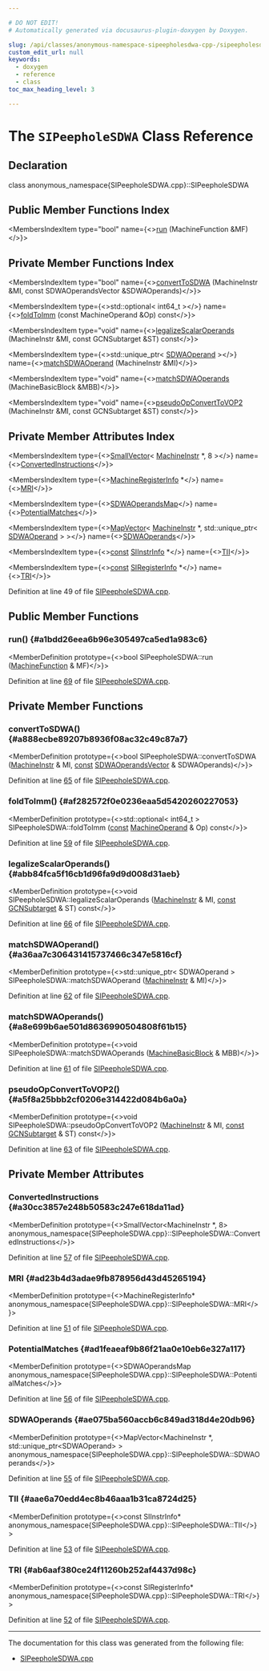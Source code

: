 ```yaml
---

# DO NOT EDIT!
# Automatically generated via docusaurus-plugin-doxygen by Doxygen.

slug: /api/classes/anonymous-namespace-sipeepholesdwa-cpp-/sipeepholesdwa
custom_edit_url: null
keywords:
  - doxygen
  - reference
  - class
toc_max_heading_level: 3

---
```





# The `SIPeepholeSDWA` Class Reference

<DoxygenPage pluginConfig={pluginConfig}>



## Declaration

<CodeBlock>class anonymous_namespace{SIPeepholeSDWA.cpp}::SIPeepholeSDWA</CodeBlock>

## Public Member Functions Index

<MembersIndex>

<MembersIndexItem
  type="bool"
  name={<><a href="#a1bdd26eea6b96e305497ca5ed1a983c6">run</a> (MachineFunction &amp;MF)</>}>
</MembersIndexItem>

</MembersIndex>

## Private Member Functions Index

<MembersIndex>

<MembersIndexItem
  type="bool"
  name={<><a href="#a888ecbe89207b8936f08ac32c49c87a7">convertToSDWA</a> (MachineInstr &amp;MI, const SDWAOperandsVector &amp;SDWAOperands)</>}>
</MembersIndexItem>

<MembersIndexItem
  type={<>std::optional&lt; int64&#95;t &gt;</>}
  name={<><a href="#af282572f0e0236eaa5d5420260227053">foldToImm</a> (const MachineOperand &amp;Op) const</>}>
</MembersIndexItem>

<MembersIndexItem
  type="void"
  name={<><a href="#abb84fca5f16cb1d96fa9d9d008d31aeb">legalizeScalarOperands</a> (MachineInstr &amp;MI, const GCNSubtarget &amp;ST) const</>}>
</MembersIndexItem>

<MembersIndexItem
  type={<>std::unique&#95;ptr&lt; <a href="/docs/api/classes/anonymous-namespace-sipeepholesdwa-cpp-/sdwaoperand">SDWAOperand</a> &gt;</>}
  name={<><a href="#a36aa7c306431415737466c347e5816cf">matchSDWAOperand</a> (MachineInstr &amp;MI)</>}>
</MembersIndexItem>

<MembersIndexItem
  type="void"
  name={<><a href="#a8e699b6ae501d8636990504808f61b15">matchSDWAOperands</a> (MachineBasicBlock &amp;MBB)</>}>
</MembersIndexItem>

<MembersIndexItem
  type="void"
  name={<><a href="#a5f8a25bbb2cf0206e314422d084b6a0a">pseudoOpConvertToVOP2</a> (MachineInstr &amp;MI, const GCNSubtarget &amp;ST) const</>}>
</MembersIndexItem>

</MembersIndex>

## Private Member Attributes Index

<MembersIndex>

<MembersIndexItem
  type={<><a href="/docs/api/classes/llvm/smallvector">SmallVector</a>&lt; <a href="/docs/api/classes/llvm/machineinstr">MachineInstr</a> &#42;, 8 &gt;</>}
  name={<><a href="#a30cc3857e248b50583c247e618da11ad">ConvertedInstructions</a></>}>
</MembersIndexItem>

<MembersIndexItem
  type={<><a href="/docs/api/classes/llvm/machineregisterinfo">MachineRegisterInfo</a> &#42;</>}
  name={<><a href="#ad23b4d3adae9fb878956d43d45265194">MRI</a></>}>
</MembersIndexItem>

<MembersIndexItem
  type={<><a href="/docs/api/namespaces/anonymous-sipeepholesdwa-cpp-/#aa998279f86784f6bbf2a88d25d051172">SDWAOperandsMap</a></>}
  name={<><a href="#ad1feaeaf9b86f21aa0e10eb6e327a117">PotentialMatches</a></>}>
</MembersIndexItem>

<MembersIndexItem
  type={<><a href="/docs/api/classes/llvm/mapvector">MapVector</a>&lt; <a href="/docs/api/classes/llvm/machineinstr">MachineInstr</a> &#42;, std::unique&#95;ptr&lt; <a href="/docs/api/classes/anonymous-namespace-sipeepholesdwa-cpp-/sdwaoperand">SDWAOperand</a> &gt; &gt;</>}
  name={<><a href="#ae075ba560accb6c849ad318d4e20db96">SDWAOperands</a></>}>
</MembersIndexItem>

<MembersIndexItem
  type={<><a href="/docs/api/files/lib/lib/target/lib/target/aarch64/aarch64promoteconstant-cpp/#a90f8350fecae261c25be85d38b451bff">const</a> <a href="/docs/api/classes/llvm/siinstrinfo">SIInstrInfo</a> &#42;</>}
  name={<><a href="#aae6a70edd4ec8b46aaa1b31ca8724d25">TII</a></>}>
</MembersIndexItem>

<MembersIndexItem
  type={<><a href="/docs/api/files/lib/lib/target/lib/target/aarch64/aarch64promoteconstant-cpp/#a90f8350fecae261c25be85d38b451bff">const</a> <a href="/docs/api/classes/llvm/siregisterinfo">SIRegisterInfo</a> &#42;</>}
  name={<><a href="#ab6aaf380ce24f11260b252af4437d98c">TRI</a></>}>
</MembersIndexItem>

</MembersIndex>


Definition at line 49 of file <a href="/docs/api/files/lib/lib/target/lib/target/amdgpu/sipeepholesdwa-cpp">SIPeepholeSDWA.cpp</a>.

<SectionDefinition>

## Public Member Functions

### run() {#a1bdd26eea6b96e305497ca5ed1a983c6}

<MemberDefinition
  prototype={<>bool SIPeepholeSDWA::run (<a href="/docs/api/classes/llvm/machinefunction">MachineFunction</a> &amp; MF)</>}>

Definition at line <a href="/docs/api/files/lib/lib/target/lib/target/amdgpu/sipeepholesdwa-cpp/#l00069">69</a> of file <a href="/docs/api/files/lib/lib/target/lib/target/amdgpu/sipeepholesdwa-cpp">SIPeepholeSDWA.cpp</a>.
</MemberDefinition>

</SectionDefinition>

<SectionDefinition>

## Private Member Functions

### convertToSDWA() {#a888ecbe89207b8936f08ac32c49c87a7}

<MemberDefinition
  prototype={<>bool SIPeepholeSDWA::convertToSDWA (<a href="/docs/api/classes/llvm/machineinstr">MachineInstr</a> &amp; MI, <a href="/docs/api/files/lib/lib/target/lib/target/aarch64/aarch64promoteconstant-cpp/#a90f8350fecae261c25be85d38b451bff">const</a> <a href="/docs/api/namespaces/anonymous-sipeepholesdwa-cpp-/#a11c9c3a8e3a516807ee8325e62a187a7">SDWAOperandsVector</a> &amp; SDWAOperands)</>}>

Definition at line <a href="/docs/api/files/lib/lib/target/lib/target/amdgpu/sipeepholesdwa-cpp/#l00065">65</a> of file <a href="/docs/api/files/lib/lib/target/lib/target/amdgpu/sipeepholesdwa-cpp">SIPeepholeSDWA.cpp</a>.
</MemberDefinition>

### foldToImm() {#af282572f0e0236eaa5d5420260227053}

<MemberDefinition
  prototype={<>std::optional&lt; int64&#95;t &gt; SIPeepholeSDWA::foldToImm (<a href="/docs/api/files/lib/lib/target/lib/target/aarch64/aarch64promoteconstant-cpp/#a90f8350fecae261c25be85d38b451bff">const</a> <a href="/docs/api/classes/llvm/machineoperand">MachineOperand</a> &amp; Op) const</>}>

Definition at line <a href="/docs/api/files/lib/lib/target/lib/target/amdgpu/sipeepholesdwa-cpp/#l00059">59</a> of file <a href="/docs/api/files/lib/lib/target/lib/target/amdgpu/sipeepholesdwa-cpp">SIPeepholeSDWA.cpp</a>.
</MemberDefinition>

### legalizeScalarOperands() {#abb84fca5f16cb1d96fa9d9d008d31aeb}

<MemberDefinition
  prototype={<>void SIPeepholeSDWA::legalizeScalarOperands (<a href="/docs/api/classes/llvm/machineinstr">MachineInstr</a> &amp; MI, <a href="/docs/api/files/lib/lib/target/lib/target/aarch64/aarch64promoteconstant-cpp/#a90f8350fecae261c25be85d38b451bff">const</a> <a href="/docs/api/classes/llvm/gcnsubtarget">GCNSubtarget</a> &amp; ST) const</>}>

Definition at line <a href="/docs/api/files/lib/lib/target/lib/target/amdgpu/sipeepholesdwa-cpp/#l00066">66</a> of file <a href="/docs/api/files/lib/lib/target/lib/target/amdgpu/sipeepholesdwa-cpp">SIPeepholeSDWA.cpp</a>.
</MemberDefinition>

### matchSDWAOperand() {#a36aa7c306431415737466c347e5816cf}

<MemberDefinition
  prototype={<>std::unique&#95;ptr&lt; SDWAOperand &gt; SIPeepholeSDWA::matchSDWAOperand (<a href="/docs/api/classes/llvm/machineinstr">MachineInstr</a> &amp; MI)</>}>

Definition at line <a href="/docs/api/files/lib/lib/target/lib/target/amdgpu/sipeepholesdwa-cpp/#l00062">62</a> of file <a href="/docs/api/files/lib/lib/target/lib/target/amdgpu/sipeepholesdwa-cpp">SIPeepholeSDWA.cpp</a>.
</MemberDefinition>

### matchSDWAOperands() {#a8e699b6ae501d8636990504808f61b15}

<MemberDefinition
  prototype={<>void SIPeepholeSDWA::matchSDWAOperands (<a href="/docs/api/classes/llvm/machinebasicblock">MachineBasicBlock</a> &amp; MBB)</>}>

Definition at line <a href="/docs/api/files/lib/lib/target/lib/target/amdgpu/sipeepholesdwa-cpp/#l00061">61</a> of file <a href="/docs/api/files/lib/lib/target/lib/target/amdgpu/sipeepholesdwa-cpp">SIPeepholeSDWA.cpp</a>.
</MemberDefinition>

### pseudoOpConvertToVOP2() {#a5f8a25bbb2cf0206e314422d084b6a0a}

<MemberDefinition
  prototype={<>void SIPeepholeSDWA::pseudoOpConvertToVOP2 (<a href="/docs/api/classes/llvm/machineinstr">MachineInstr</a> &amp; MI, <a href="/docs/api/files/lib/lib/target/lib/target/aarch64/aarch64promoteconstant-cpp/#a90f8350fecae261c25be85d38b451bff">const</a> <a href="/docs/api/classes/llvm/gcnsubtarget">GCNSubtarget</a> &amp; ST) const</>}>

Definition at line <a href="/docs/api/files/lib/lib/target/lib/target/amdgpu/sipeepholesdwa-cpp/#l00063">63</a> of file <a href="/docs/api/files/lib/lib/target/lib/target/amdgpu/sipeepholesdwa-cpp">SIPeepholeSDWA.cpp</a>.
</MemberDefinition>

</SectionDefinition>

<SectionDefinition>

## Private Member Attributes

### ConvertedInstructions {#a30cc3857e248b50583c247e618da11ad}

<MemberDefinition
  prototype={<>SmallVector&lt;MachineInstr &#42;, 8&gt; anonymous&#95;namespace&#123;SIPeepholeSDWA.cpp&#125;::SIPeepholeSDWA::ConvertedInstructions</>}>

Definition at line <a href="/docs/api/files/lib/lib/target/lib/target/amdgpu/sipeepholesdwa-cpp/#l00057">57</a> of file <a href="/docs/api/files/lib/lib/target/lib/target/amdgpu/sipeepholesdwa-cpp">SIPeepholeSDWA.cpp</a>.
</MemberDefinition>

### MRI {#ad23b4d3adae9fb878956d43d45265194}

<MemberDefinition
  prototype={<>MachineRegisterInfo&#42; anonymous&#95;namespace&#123;SIPeepholeSDWA.cpp&#125;::SIPeepholeSDWA::MRI</>}>

Definition at line <a href="/docs/api/files/lib/lib/target/lib/target/amdgpu/sipeepholesdwa-cpp/#l00051">51</a> of file <a href="/docs/api/files/lib/lib/target/lib/target/amdgpu/sipeepholesdwa-cpp">SIPeepholeSDWA.cpp</a>.
</MemberDefinition>

### PotentialMatches {#ad1feaeaf9b86f21aa0e10eb6e327a117}

<MemberDefinition
  prototype={<>SDWAOperandsMap anonymous&#95;namespace&#123;SIPeepholeSDWA.cpp&#125;::SIPeepholeSDWA::PotentialMatches</>}>

Definition at line <a href="/docs/api/files/lib/lib/target/lib/target/amdgpu/sipeepholesdwa-cpp/#l00056">56</a> of file <a href="/docs/api/files/lib/lib/target/lib/target/amdgpu/sipeepholesdwa-cpp">SIPeepholeSDWA.cpp</a>.
</MemberDefinition>

### SDWAOperands {#ae075ba560accb6c849ad318d4e20db96}

<MemberDefinition
  prototype={<>MapVector&lt;MachineInstr &#42;, std::unique&#95;ptr&lt;SDWAOperand&gt; &gt; anonymous&#95;namespace&#123;SIPeepholeSDWA.cpp&#125;::SIPeepholeSDWA::SDWAOperands</>}>

Definition at line <a href="/docs/api/files/lib/lib/target/lib/target/amdgpu/sipeepholesdwa-cpp/#l00055">55</a> of file <a href="/docs/api/files/lib/lib/target/lib/target/amdgpu/sipeepholesdwa-cpp">SIPeepholeSDWA.cpp</a>.
</MemberDefinition>

### TII {#aae6a70edd4ec8b46aaa1b31ca8724d25}

<MemberDefinition
  prototype={<>const SIInstrInfo&#42; anonymous&#95;namespace&#123;SIPeepholeSDWA.cpp&#125;::SIPeepholeSDWA::TII</>}>

Definition at line <a href="/docs/api/files/lib/lib/target/lib/target/amdgpu/sipeepholesdwa-cpp/#l00053">53</a> of file <a href="/docs/api/files/lib/lib/target/lib/target/amdgpu/sipeepholesdwa-cpp">SIPeepholeSDWA.cpp</a>.
</MemberDefinition>

### TRI {#ab6aaf380ce24f11260b252af4437d98c}

<MemberDefinition
  prototype={<>const SIRegisterInfo&#42; anonymous&#95;namespace&#123;SIPeepholeSDWA.cpp&#125;::SIPeepholeSDWA::TRI</>}>

Definition at line <a href="/docs/api/files/lib/lib/target/lib/target/amdgpu/sipeepholesdwa-cpp/#l00052">52</a> of file <a href="/docs/api/files/lib/lib/target/lib/target/amdgpu/sipeepholesdwa-cpp">SIPeepholeSDWA.cpp</a>.
</MemberDefinition>

</SectionDefinition>

<hr/>

The documentation for this class was generated from the following file:

<ul>
<li><a href="/docs/api/files/lib/lib/target/lib/target/amdgpu/sipeepholesdwa-cpp">SIPeepholeSDWA.cpp</a></li>
</ul>

</DoxygenPage>
